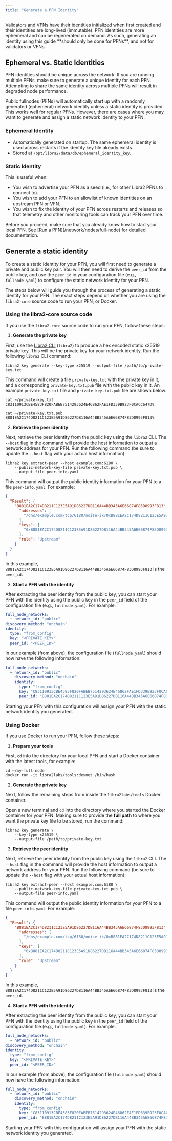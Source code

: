 ```yaml
---
title: "Generate a PFN Identity"
---
```



<Aside type="caution">
  Validators and VFNs have their identities initialized when first created and their identities are long-lived (immutable).
  PFN identities are more ephemeral and can be regenerated on demand. As such, generating an identity using this
  guide **should only be done for PFNs**, and not for validators or VFNs.
</Aside>

## Ephemeral vs. Static Identities

<Aside type="danger">
  PFN identities should be unique across the network. If you are running multiple PFNs, make sure to generate a
  unique identity for each PFN. Attempting to share the same identity across multiple PFNs will result in degraded
  node performance.
</Aside>

Public fullnodes (PFNs) will automatically start up with a randomly generated (ephemeral) network identity unless a static identity is provided. This works well for
regular PFNs. However, there are cases where you may want to generate and assign a static network identity to your PFN.

### Ephemeral Identity

- Automatically generated on startup. The same ephemeral identity is used across restarts if the identity key file already exists.
- Stored at `/opt/libra2/data/db/ephemeral_identity_key`.

### Static Identity

This is useful when:

- You wish to advertise your PFN as a seed (i.e., for other Libra2 PFNs to connect to).
- You wish to add your PFN to an allowlist of known identities on an upstream PFN or VFN.
- You wish to fix the identity of your PFN across restarts and releases so that telemetry and other monitoring tools can track your PFN over time.

<Aside type="caution">
  Before you proceed, make sure that you already know how to start your local PFN. See [Run a PFN](/network/nodes/full-node) for detailed documentation.
</Aside>

## Generate a static identity

To create a static identity for your PFN, you will first need to generate a private and public key pair. You will then
need to derive the `peer_id` from the public key, and use the `peer_id` in your configuration file
(e.g., `fullnode.yaml`) to configure the static network identity for your PFN.

The steps below will guide you through the process of generating a static identity for your PFN. The exact steps depend
on whether you are using the `libra2-core` source code to run your PFN, or Docker.

### Using the libra2-core source code

If you use the `libra2-core` source code to run your PFN, follow these steps:

1. **Generate the private key**

First, use the [Libra2 CLI](/build/cli) (`libra2`) to produce a hex encoded static
x25519 private key. This will be the private key for your network identity. Run the following `libra2` CLI command:

```shellscript filename="Terminal"
libra2 key generate --key-type x25519 --output-file /path/to/private-key.txt
```

This command will create a file `private-key.txt` with the private key in it, and a corresponding
`private-key.txt.pub` file with the public key in it. An example `private-key.txt` file and
`private-key.txt.pub` file are shown below:

```shellscript filename="Terminal"
cat ~/private-key.txt
C83110913CBE4583F820FABEB7514293624E46862FAE1FD339B923F0CACC647D%

cat ~/private-key.txt.pub
B881EA2C174D8211C123E5A91D86227DB116A44BB345A6E66874F83D8993F813%
```

2. **Retrieve the peer identity**

Next, retrieve the peer identity from the public key using the `libra2` CLI. The `--host` flag in
the command will provide the host information to output a network address for your PFN. Run the following command
(be sure to update the `--host` flag with your actual host information):

```shellscript filename="Terminal"
libra2 key extract-peer --host example.com:6180 \
    --public-network-key-file private-key.txt.pub \
    --output-file peer-info.yaml
```

This command will output the public identity information for your PFN to a file `peer-info.yaml`. For example:

```json
{
  "Result": {
    "B881EA2C174D8211C123E5A91D86227DB116A44BB345A6E66874F83D8993F813": {
      "addresses": [
        "/dns/example.com/tcp/6180/noise-ik/0xB881EA2C174D8211C123E5A91D86227DB116A44BB345A6E66874F83D8993F813/handshake/0"
      ],
      "keys": [
        "0xB881EA2C174D8211C123E5A91D86227DB116A44BB345A6E66874F83D8993F813"
      ],
      "role": "Upstream"
    }
  }
}
```

In this example, `B881EA2C174D8211C123E5A91D86227DB116A44BB345A6E66874F83D8993F813` is the `peer_id`.

3. **Start a PFN with the identity**

After extracting the peer identity from the public key, you can start your PFN with the identity using the
public key in the `peer_id` field of the configuration file (e.g., `fullnode.yaml`). For example:

```yaml filename="fullnode.yaml"
full_node_networks:
  - network_id: "public"
discovery_method: "onchain"
identity:
  type: "from_config"
  key: "<PRIVATE_KEY>"
  peer_id: "<PEER_ID>"
```

In our example (from above), the configuration file (`fullnode.yaml`) should now have the following information:

```yaml filename="fullnode.yaml"
full_node_networks:
  - network_id: "public"
    discovery_method: "onchain"
    identity:
      type: "from_config"
      key: "C83110913CBE4583F820FABEB7514293624E46862FAE1FD339B923F0CACC647D"
      peer_id: "B881EA2C174D8211C123E5A91D86227DB116A44BB345A6E66874F83D8993F813"
```

Starting your PFN with this configuration will assign your PFN with the static network identity you generated.

### Using Docker

If you use Docker to run your PFN, follow these steps:

1. **Prepare your tools**

First, `cd` into the directory for your local PFN and start a Docker container with the latest tools, for example:

```shellscript filename="Terminal"
cd ~/my-full-node
docker run -it libra2labs/tools:devnet /bin/bash
```

2. **Generate the private key**

Next, follow the remaining steps from inside the `libra2labs/tools` Docker container.

Open a new terminal and `cd` into the directory where you started the Docker container for your PFN. Making
sure to provide the **full path** to where you want the private key file to be stored, run the command:

```shellscript filename="Terminal"
libra2 key generate \
    --key-type x25519 \
    --output-file /path/to/private-key.txt
```

3. **Retrieve the peer identity**

Next, retrieve the peer identity from the public key using the `libra2` CLI. The `--host` flag in
the command will provide the host information to output a network address for your PFN. Run the following command
(be sure to update the `--host` flag with your actual host information):

```shellscript filename="Terminal"
libra2 key extract-peer --host example.com:6180 \
    --public-network-key-file private-key.txt.pub \
    --output-file peer-info.yaml
```

This command will output the public identity information for your PFN to a file `peer-info.yaml`. For example:

```json
{
  "Result": {
    "B881EA2C174D8211C123E5A91D86227DB116A44BB345A6E66874F83D8993F813": {
      "addresses": [
        "/dns/example.com/tcp/6180/noise-ik/0xB881EA2C174D8211C123E5A91D86227DB116A44BB345A6E66874F83D8993F813/handshake/0"
      ],
      "keys": [
        "0xB881EA2C174D8211C123E5A91D86227DB116A44BB345A6E66874F83D8993F813"
      ],
      "role": "Upstream"
    }
  }
}
```

In this example, `B881EA2C174D8211C123E5A91D86227DB116A44BB345A6E66874F83D8993F813` is the `peer_id`.

4. **Start a PFN with the identity**

After extracting the peer identity from the public key, you can start your PFN with the identity using the
public key in the `peer_id` field of the configuration file (e.g., `fullnode.yaml`). For example:

```yaml
full_node_networks:
  - network_id: "public"
discovery_method: "onchain"
identity:
  type: "from_config"
  key: "<PRIVATE_KEY>"
  peer_id: "<PEER_ID>"
```

In our example (from above), the configuration file (`fullnode.yaml`) should now have the following information:

```yaml
full_node_networks:
  - network_id: "public"
    discovery_method: "onchain"
    identity:
      type: "from_config"
      key: "C83110913CBE4583F820FABEB7514293624E46862FAE1FD339B923F0CACC647D"
      peer_id: "B881EA2C174D8211C123E5A91D86227DB116A44BB345A6E66874F83D8993F813"
```

Starting your PFN with this configuration will assign your PFN with the static network identity you generated.
